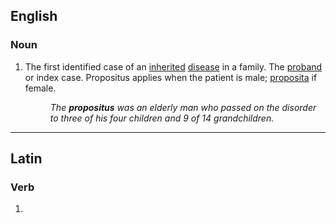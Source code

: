 ==English==

===Noun===
{{en-noun|es}}

# The first identified case of an [[inherited]] [[disease]] in a family. The [[proband]] or index case. Propositus applies when the patient is male; [[proposita]] if female.
#: ''The '''propositus''' was an elderly man who passed on the disorder to three of his four children and 9 of 14 grandchildren.''

----

==Latin==

===Verb===
{{la-verb-form|prōpositus esse}}

# {{conjugation of|propono|prōpōnō|perf|pass|inf|lang=la}}